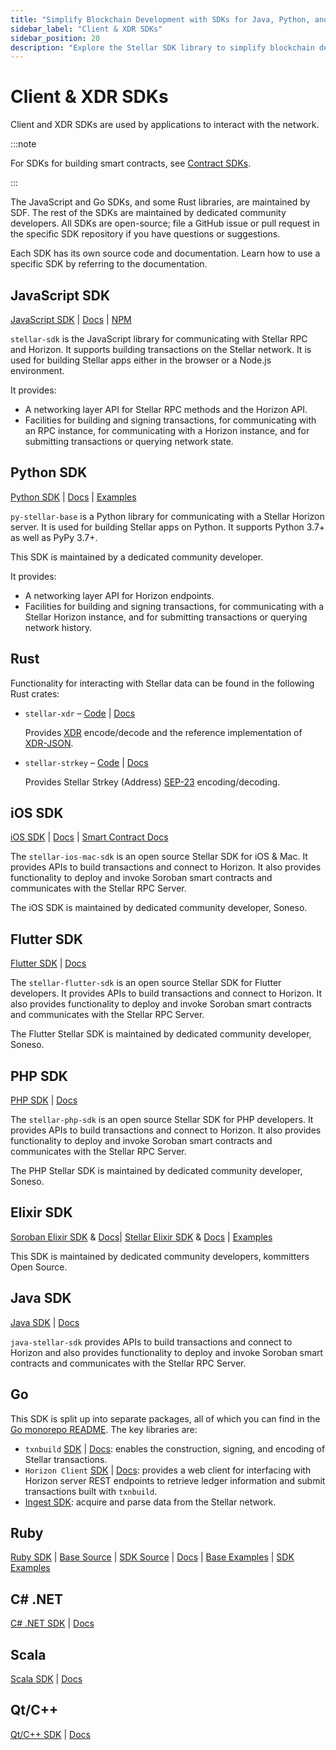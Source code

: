 ```yaml
---
title: "Simplify Blockchain Development with SDKs for Java, Python, and More"
sidebar_label: "Client & XDR SDKs"
sidebar_position: 20
description: "Explore the Stellar SDK library to simplify blockchain development. Leverage Rust, JavaScript, Python, and more to build on and integrate with the network."
---
```


# Client & XDR SDKs

Client and XDR SDKs are used by applications to interact with the network.

:::note

For SDKs for building smart contracts, see [Contract SDKs](./contract-sdks.mdx).

:::

The JavaScript and Go SDKs, and some Rust libraries, are maintained by SDF. The rest of the SDKs are maintained by dedicated community developers. All SDKs are open-source; file a GitHub issue or pull request in the specific SDK repository if you have questions or suggestions.

Each SDK has its own source code and documentation. Learn how to use a specific SDK by referring to the documentation.

## JavaScript SDK

[JavaScript SDK](https://github.com/stellar/js-stellar-sdk) | [Docs](https://stellar.github.io/js-stellar-sdk/) | [NPM](https://www.npmjs.com/package/@stellar/stellar-sdk)

`stellar-sdk` is the JavaScript library for communicating with Stellar RPC and Horizon. It supports building transactions on the Stellar network. It is used for building Stellar apps either in the browser or a Node.js environment.

It provides:

- A networking layer API for Stellar RPC methods and the Horizon API.
- Facilities for building and signing transactions, for communicating with an RPC instance, for communicating with a Horizon instance, and for submitting transactions or querying network state.

## Python SDK

[Python SDK](https://github.com/StellarCN/py-stellar-base) | [Docs](https://stellar-sdk.readthedocs.io/en/latest/) | [Examples](https://github.com/StellarCN/py-stellar-base/tree/master/examples)

`py-stellar-base` is a Python library for communicating with a Stellar Horizon server. It is used for building Stellar apps on Python. It supports Python 3.7+ as well as PyPy 3.7+.

This SDK is maintained by a dedicated community developer.

It provides:

- A networking layer API for Horizon endpoints.
- Facilities for building and signing transactions, for communicating with a Stellar Horizon instance, and for submitting transactions or querying network history.

## Rust

Functionality for interacting with Stellar data can be found in the following Rust crates:

- `stellar-xdr` – [Code](https://github.com/stellar/rs-stellar-xdr) | [Docs](https://docs.rs/stellar-xdr)

  Provides [XDR] encode/decode and the reference implementation of [XDR-JSON].

- `stellar-strkey` – [Code](https://github.com/stellar/rs-stellar-strkey) | [Docs](https://docs.rs/stellar-strkey)

  Provides Stellar Strkey (Address) [SEP-23] encoding/decoding.

[XDR]: ../../learn/encyclopedia/data-format/xdr
[XDR-JSON]: ../../learn/encyclopedia/data-format/xdr-json.mdx
[SEP-23]: https://github.com/stellar/stellar-protocol/blob/master/ecosystem/sep-0023.md

## iOS SDK

[iOS SDK](https://github.com/Soneso/stellar-ios-mac-sdk) | [Docs](https://github.com/Soneso/stellar-ios-mac-sdk/tree/master/docs) | [Smart Contract Docs](https://github.com/Soneso/stellar-ios-mac-sdk/blob/master/soroban.md)

The `stellar-ios-mac-sdk` is an open source Stellar SDK for iOS & Mac. It provides APIs to build transactions and connect to Horizon. It also provides functionality to deploy and invoke Soroban smart contracts and communicates with the Stellar RPC Server.

The iOS SDK is maintained by dedicated community developer, Soneso.

## Flutter SDK

[Flutter SDK](https://github.com/Soneso/stellar_flutter_sdk) | [Docs](https://github.com/Soneso/stellar_flutter_sdk/blob/master/soroban.md)

The `stellar-flutter-sdk` is an open source Stellar SDK for Flutter developers. It provides APIs to build transactions and connect to Horizon. It also provides functionality to deploy and invoke Soroban smart contracts and communicates with the Stellar RPC Server.

The Flutter Stellar SDK is maintained by dedicated community developer, Soneso.

## PHP SDK

[PHP SDK](https://github.com/Soneso/stellar-php-sdk) | [Docs](https://github.com/Soneso/stellar-php-sdk/blob/main/soroban.md)

The `stellar-php-sdk` is an open source Stellar SDK for PHP developers. It provides APIs to build transactions and connect to Horizon. It also provides functionality to deploy and invoke Soroban smart contracts and communicates with the Stellar RPC Server.

The PHP Stellar SDK is maintained by dedicated community developer, Soneso.

## Elixir SDK

[Soroban Elixir SDK](https://github.com/kommitters/soroban.ex) & [Docs](https://github.com/kommitters/soroban.ex#documentation)| [Stellar Elixir SDK](https://github.com/kommitters/stellar_sdk) & [Docs](https://hexdocs.pm/stellar_sdk/readme.html#documentation) | [Examples](https://github.com/kommitters/stellar_sdk/tree/main/docs)

This SDK is maintained by dedicated community developers, kommitters Open Source.

## Java SDK

[Java SDK](https://github.com/lightsail-network/java-stellar-sdk) | [Docs](https://lightsail-network.github.io/java-stellar-sdk/)

`java-stellar-sdk` provides APIs to build transactions and connect to Horizon and also provides functionality to deploy and invoke Soroban smart contracts and communicates with the Stellar RPC Server.

## Go

This SDK is split up into separate packages, all of which you can find in the [Go monorepo README](https://github.com/stellar/go/blob/master/docs/reference/readme.md). The key libraries are:

- `txnbuild` [SDK](https://github.com/stellar/go/tree/master/txnbuild) | [Docs](https://godoc.org/github.com/stellar/go/txnbuild): enables the construction, signing, and encoding of Stellar transactions.
- `Horizon Client` [SDK](https://github.com/stellar/go/tree/master/clients/horizonclient) | [Docs](https://godoc.org/github.com/stellar/go/clients/horizonclient): provides a web client for interfacing with Horizon server REST endpoints to retrieve ledger information and submit transactions built with `txnbuild`.
- [Ingest SDK](/docs/data/indexers/build-your-own/ingest-sdk/README.mdx): acquire and parse data from the Stellar network.

## Ruby

[Ruby SDK](https://github.com/astroband/ruby-stellar-sdk) | [Base Source](https://github.com/astroband/ruby-stellar-sdk/blob/master/base/README.md) | [SDK Source](https://github.com/astroband/ruby-stellar-sdk/blob/master/sdk/README.md) | [Docs](https://www.rubydoc.info/gems/stellar-sdk) | [Base Examples](https://github.com/astroband/ruby-stellar-sdk/tree/master/base/examples) | [SDK Examples](https://github.com/astroband/ruby-stellar-sdk/tree/master/sdk/examples)

## C# .NET

[C# .NET SDK](https://github.com/Beans-BV/dotnet-stellar-sdk) | [Docs](https://elucidsoft.github.io/dotnet-stellar-sdk/)

## Scala

[Scala SDK](https://github.com/Synesso/scala-stellar-sdk) | [Docs](https://synesso.github.io/scala-stellar-sdk/)

## Qt/C++

[Qt/C++ SDK](https://github.com/bnogalm/StellarQtSDK) | [Docs](https://github.com/bnogalm/StellarQtSDK/wiki)
